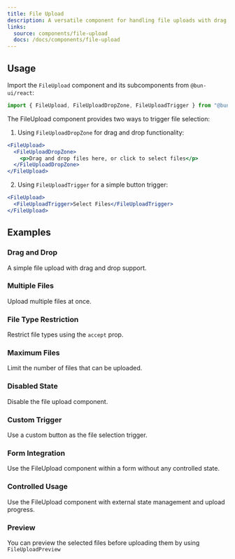 ```yaml
---
title: File Upload
description: A versatile component for handling file uploads with drag and drop support.
links:
  source: components/file-upload
  docs: /docs/components/file-upload
---
```


<ComponentPreview name="file-upload-basic" />

## Usage

Import the `FileUpload` component and its subcomponents from `@bun-ui/react`:

```jsx
import { FileUpload, FileUploadDropZone, FileUploadTrigger } from "@bun-ui/react"
```

The FileUpload component provides two ways to trigger file selection:

1. Using `FileUploadDropZone` for drag and drop functionality:

```jsx
<FileUpload>
  <FileUploadDropZone>
    <p>Drag and drop files here, or click to select files</p>
  </FileUploadDropZone>
</FileUpload>
```

2. Using `FileUploadTrigger` for a simple button trigger:

```jsx
<FileUpload>
  <FileUploadTrigger>Select Files</FileUploadTrigger>
</FileUpload>
```

## Examples

### Drag and Drop

A simple file upload with drag and drop support.

<ComponentPreview name="file-upload-drop" />

### Multiple Files

Upload multiple files at once.

<ComponentPreview name="file-upload-multiple" />

### File Type Restriction

Restrict file types using the `accept` prop.

<ComponentPreview name="file-upload-accept" />

### Maximum Files

Limit the number of files that can be uploaded.

<ComponentPreview name="file-upload-max-files" />

### Disabled State

Disable the file upload component.

<ComponentPreview name="file-upload-disabled" />

### Custom Trigger

Use a custom button as the file selection trigger.

<ComponentPreview name="file-upload-custom-trigger" />

### Form Integration

Use the FileUpload component within a form without any controlled state.

<ComponentPreview name="file-upload-form" />

### Controlled Usage

Use the FileUpload component with external state management and upload progress.

<ComponentPreview name="file-upload-controlled" />

### Preview

You can preview the selected files before uploading them by using `FileUploadPreview`

<ComponentPreview name="file-upload-preview" />

